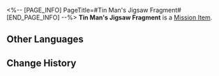<%-- [PAGE_INFO]
PageTitle=#Tin Man's Jigsaw Fragment#
[END_PAGE_INFO] --%>
{{Item Infobox
|id          = 140476
|image       = Item Tin Man's Jigsaw Fragment.png
|type        = Mission Item
|invCategory = Missions
|rarity      = 3
|effect      = 
|description = This fragment appears to have been a part of a certain Dream Jigsaw.<br />You can feel from it a mixture of yearning and anticipation for the future.
}}
'''Tin Man's Jigsaw Fragment''' is a [[Mission Item]].

==Other Languages==
{{Other Languages
|en   = Tin Man's Jigsaw Fragment
|zhs  = 铁皮人的筑梦碎片
|zht  = 鐵皮人的築夢碎片
|ja   = ブリキマンのドリームメイクパズルの欠片
|ko   = 양철꾼의 꿈 건축 조각
|es   = Fragmento del rompecabezas del Hombre de hojalata
|fr   = Fragment émotionnel de Boîte-de-conserve
|ru   = Фрагмент мозаики Железяки
|th   = ชิ้นส่วนสร้างฝันของมนุษย์เหล็ก
|vi   = Mảnh Ghép Xây Mộng Của Người Thiếc
|de   = Blechmanns Puzzleteil
|id   = Serpihan Mimpi Manusia Besi
|pt   = Fragmento de Quebra-Cabeça do Homem de Lata
}}

==Change History==
{{Change History|2.1}}